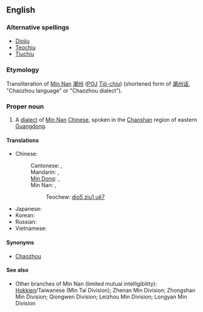 ==English==

===Alternative spellings===
* [[Diojiu]]
* [[Teochiu]]
* [[Tiuchiu]]

===Etymology===
Transliteration of [[w:Min Nan|Min Nan]] [[潮州]] ([[POJ]] [[Tiô-chiu]]) (shortened form of [[潮州话]], "Chaozhou language" or "Chaozhou dialect").

===Proper noun===
{{en-proper-noun}}
{{wikipedia|Teochew (dialect)}}

# A [[dialect]] of [[Min Nan]] [[Chinese]], spoken in the [[Chaoshan]] region of eastern [[Guangdong]].

====Translations====
{{trans-top|one of the divisions of the Chinese language}}
* Chinese:
*: Cantonese: {{tø|yue|潮州話|sc=Hant}},  {{tø|yue|潮州话|tr=ciu4 zou1 waa2|sc=Hant}}
*: Mandarin: {{t|cmn|潮州話|sc=Hani}}, {{t|cmn|潮州话|tr=Cháozhōu-huà|sc=Hani}}
*: [[Min Dong]]: {{tø|cdo|潮州話|sc=Hans}},  {{tø|cdo|潮州话|tr=dièu-ciŭ-uâ|sc=Hans}}
*: Min Nan: {{tø|nan|潮州語|tr=Tiê-chiu-uē|sc=Hans}},  {{tø|nan|潮州语|tr=tiê-chiu-uē|sc=Hans}}
*:: Teochew: [[dio5 ziu1 uê7]]
{{trans-mid}}
* Japanese: {{t|ja|潮州語|tr=ちょうしゅうご, Chōshū-go}}
* Korean: {{t|ko|조주어|tr=Joju-eo|sc=Hang}}
* Russian: {{t|ru|чаошаньский|m|tr=čaošán'skij}}
* Vietnamese: {{t|vi|tiếng Triều Châu|xs=Vietnamese}}
{{trans-bottom}}

====Synonyms====
* {{i-c|dialect}} [[Chaozhou]] <!-- from Mandarin rather than Min Nan --> <!-- Is that a problem since in English the majority of users as well as the academic community uses the Mandarin name? -->

====See also====
*Other branches of Min Nan (limited mutual intelligibility): [[Hokkien]]/Taiwanese (Min Tai Division); Zhenan Min Division; Zhongshan Min Division; Qiongwen Division; Leizhou Min Division; Longyan Min Division